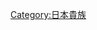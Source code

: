 {{Catnav|頁面分類|...|日本氏族}}
{{Catnav|頁面分類|...|日本貴族}}
{{Catnav|頁面分類|...|日本歷史人物}}

{{DEFAULTSORT:Kuge}}
{{Commonscat|Kuge}}

[[Category:日本貴族|Category:日本貴族]]